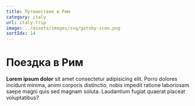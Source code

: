 ```yaml
---
title: Путешествие в Рим
category: italy
url: italy-trip
image: ../assets/images/svg/gatsby-icon.png
sortIdx: 14
---
```


# Поездка в Рим
**Lorem ipsum dolor** sit amet consectetur adipisicing elit. Porro dolores incidunt minima, animi corporis distinctio, nobis impedit ratione laboriosam saepe magni quis sed magnam soluta. Laudantium fugiat quaerat placeat voluptatibus?
